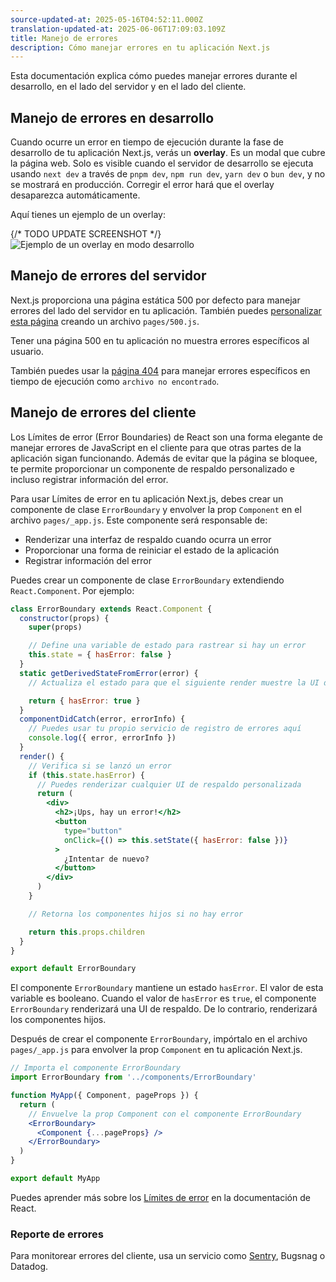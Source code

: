 ```yaml
---
source-updated-at: 2025-05-16T04:52:11.000Z
translation-updated-at: 2025-06-06T17:09:03.109Z
title: Manejo de errores
description: Cómo manejar errores en tu aplicación Next.js
---
```


Esta documentación explica cómo puedes manejar errores durante el desarrollo, en el lado del servidor y en el lado del cliente.

## Manejo de errores en desarrollo

Cuando ocurre un error en tiempo de ejecución durante la fase de desarrollo de tu aplicación Next.js, verás un **overlay**. Es un modal que cubre la página web. Solo es visible cuando el servidor de desarrollo se ejecuta usando `next dev` a través de `pnpm dev`, `npm run dev`, `yarn dev` o `bun dev`, y no se mostrará en producción. Corregir el error hará que el overlay desaparezca automáticamente.

Aquí tienes un ejemplo de un overlay:

{/* TODO UPDATE SCREENSHOT */}
![Ejemplo de un overlay en modo desarrollo](https://assets.vercel.com/image/upload/v1645118290/docs-assets/static/docs/error-handling/overlay.png)

## Manejo de errores del servidor

Next.js proporciona una página estática 500 por defecto para manejar errores del lado del servidor en tu aplicación. También puedes [personalizar esta página](/docs/pages/building-your-application/routing/custom-error#customizing-the-500-page) creando un archivo `pages/500.js`.

Tener una página 500 en tu aplicación no muestra errores específicos al usuario.

También puedes usar la [página 404](/docs/pages/building-your-application/routing/custom-error#404-page) para manejar errores específicos en tiempo de ejecución como `archivo no encontrado`.

## Manejo de errores del cliente

Los Límites de error (Error Boundaries) de React son una forma elegante de manejar errores de JavaScript en el cliente para que otras partes de la aplicación sigan funcionando. Además de evitar que la página se bloquee, te permite proporcionar un componente de respaldo personalizado e incluso registrar información del error.

Para usar Límites de error en tu aplicación Next.js, debes crear un componente de clase `ErrorBoundary` y envolver la prop `Component` en el archivo `pages/_app.js`. Este componente será responsable de:

- Renderizar una interfaz de respaldo cuando ocurra un error
- Proporcionar una forma de reiniciar el estado de la aplicación
- Registrar información del error

Puedes crear un componente de clase `ErrorBoundary` extendiendo `React.Component`. Por ejemplo:

```jsx
class ErrorBoundary extends React.Component {
  constructor(props) {
    super(props)

    // Define una variable de estado para rastrear si hay un error
    this.state = { hasError: false }
  }
  static getDerivedStateFromError(error) {
    // Actualiza el estado para que el siguiente render muestre la UI de respaldo

    return { hasError: true }
  }
  componentDidCatch(error, errorInfo) {
    // Puedes usar tu propio servicio de registro de errores aquí
    console.log({ error, errorInfo })
  }
  render() {
    // Verifica si se lanzó un error
    if (this.state.hasError) {
      // Puedes renderizar cualquier UI de respaldo personalizada
      return (
        <div>
          <h2>¡Ups, hay un error!</h2>
          <button
            type="button"
            onClick={() => this.setState({ hasError: false })}
          >
            ¿Intentar de nuevo?
          </button>
        </div>
      )
    }

    // Retorna los componentes hijos si no hay error

    return this.props.children
  }
}

export default ErrorBoundary
```

El componente `ErrorBoundary` mantiene un estado `hasError`. El valor de esta variable es booleano. Cuando el valor de `hasError` es `true`, el componente `ErrorBoundary` renderizará una UI de respaldo. De lo contrario, renderizará los componentes hijos.

Después de crear el componente `ErrorBoundary`, impórtalo en el archivo `pages/_app.js` para envolver la prop `Component` en tu aplicación Next.js.

```jsx
// Importa el componente ErrorBoundary
import ErrorBoundary from '../components/ErrorBoundary'

function MyApp({ Component, pageProps }) {
  return (
    // Envuelve la prop Component con el componente ErrorBoundary
    <ErrorBoundary>
      <Component {...pageProps} />
    </ErrorBoundary>
  )
}

export default MyApp
```

Puedes aprender más sobre los [Límites de error](https://react.dev/reference/react/Component#catching-rendering-errors-with-an-error-boundary) en la documentación de React.

### Reporte de errores

Para monitorear errores del cliente, usa un servicio como [Sentry](https://github.com/vercel/next.js/tree/canary/examples/with-sentry), Bugsnag o Datadog.